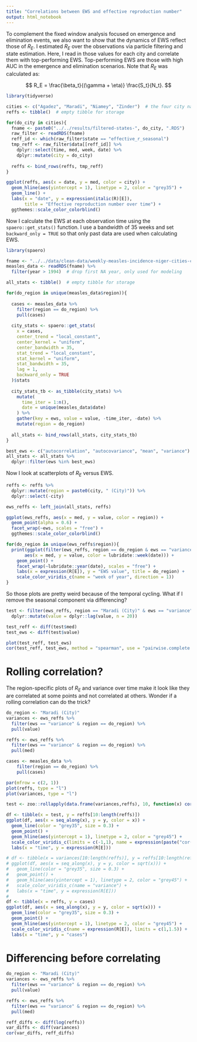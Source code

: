 ```yaml
---
title: "Correlations between EWS and effective reproduction number"
output: html_notebook
---
```


To complement the fixed window analysis focused on emergence and elimination events, we also want to show that the dynamics of EWS reflect those of $R_E$.
I estimated $R_E$ over the observations via particle filtering and state estimation.
Here, I read in those values for each city and correlate them with top-performing EWS.
Top-performing EWS are those with high AUC in the emergence and elimination scenarios.
Note that $R_E$ was calculated as:

$$
R_E = \frac{\beta_t}{(\gamma + \eta)} \frac{S_t}{N_t}.
$$

```r
library(tidyverse)

cities <- c("Agadez", "Maradi", "Niamey", "Zinder")  # the four city names
reffs <- tibble()  # empty tibble for storage

for(do_city in cities){
  fname <- paste0("../../results/filtered-states-", do_city, ".RDS")
  raw_filter <- readRDS(fname)
  reff_id <- which(raw_filter$state == "effective_r_seasonal")
  tmp_reff <- raw_filter$data[[reff_id]] %>%
    dplyr::select(time, med, week, date) %>%
    dplyr::mutate(city = do_city)
  
  reffs <- bind_rows(reffs, tmp_reff)
}

ggplot(reffs, aes(x = date, y = med, color = city)) +
  geom_hline(aes(yintercept = 1), linetype = 2, color = "grey35") +
  geom_line() +
  labs(x = "date", y = expression(italic(R)[E]), 
       title = "Effective reproduction number over time") +
  ggthemes::scale_color_colorblind()
```

Now I calculate the EWS at each observation time using the `spaero::get_stats()` function.
I use a bandwidth of 35 weeks and set `backward_only = TRUE` so that only past data are used when calculating EWS.

```r
library(spaero)

fname <- "../../data/clean-data/weekly-measles-incidence-niger-cities-clean.RDS"
measles_data <- readRDS(fname) %>%
  filter(year > 1994)  # drop first NA year, only used for modeling

all_stats <- tibble()  # empty tibble for storage

for(do_region in unique(measles_data$region)){
  
  cases <- measles_data %>%
    filter(region == do_region) %>%
    pull(cases)
  
  city_stats <- spaero::get_stats(
    x = cases,
    center_trend = "local_constant", 
    center_kernel = "uniform", 
    center_bandwidth = 35, 
    stat_trend = "local_constant", 
    stat_kernel = "uniform", 
    stat_bandwidth = 35, 
    lag = 1, 
    backward_only = TRUE
  )$stats
  
  city_stats_tb <- as_tibble(city_stats) %>%
    mutate(
      time_iter = 1:n(),
      date = unique(measles_data$date)
    ) %>%
    gather(key = ews, value = value, -time_iter, -date) %>%
    mutate(region = do_region)
  
  all_stats <- bind_rows(all_stats, city_stats_tb)
}

best_ews <- c("autocorrelation", "autocovariance", "mean", "variance")
all_stats <- all_stats %>%
  dplyr::filter(ews %in% best_ews)
```

Now I look at scatterplots of $R_E$ versus EWS.

```r
reffs <- reffs %>%
  dplyr::mutate(region = paste0(city, " (City)")) %>%
  dplyr::select(-city)

ews_reffs <- left_join(all_stats, reffs)

ggplot(ews_reffs, aes(x = med, y = value, color = region)) +
  geom_point(alpha = 0.6) +
  facet_wrap(~ews, scales = "free") +
  ggthemes::scale_color_colorblind()

for(do_region in unique(ews_reffs$region)){
  print(ggplot(filter(ews_reffs, region == do_region & ews == "variance"), 
       aes(x = med, y = value, color = lubridate::week(date))) +
    geom_point() +
    facet_wrap(~lubridate::year(date), scales = "free") +
    labs(x = expression(R[E]), y = "EWS value", title = do_region) +
    scale_color_viridis_c(name = "week of year", direction = 1))
}
```

So those plots are pretty weird because of the temporal cycling.
What if I remove the seasonal component via differencing?

```r
test <- filter(ews_reffs, region == "Maradi (City)" & ews == "variance") %>% 
  dplyr::mutate(value = dplyr::lag(value, n = 20))

test_reff <- diff(test$med)
test_ews <- diff(test$value) 

plot(test_reff, test_ews)
cor(test_reff, test_ews, method = "spearman", use = "pairwise.complete.obs")
```

# Rolling correlation?
The region-specific plots of $R_E$ and variance over time make it look like they are correlated at some points and not correlated at others.
Wonder if a rolling correlation can do the trick?

```r
do_region <- "Maradi (City)"
variances <- ews_reffs %>%
  filter(ews == "variance" & region == do_region) %>%
  pull(value)

reffs <- ews_reffs %>%
  filter(ews == "variance" & region == do_region) %>%
  pull(med)

cases <- measles_data %>%
    filter(region == do_region) %>%
    pull(cases)

par(mfrow = c(2, 1))
plot(reffs, type = "l")
plot(variances, type = "l")

test <- zoo::rollapply(data.frame(variances,reffs), 10, function(x) cor(x[,1],x[,2]), by.column=FALSE)

df <- tibble(x = test, y = reffs[10:length(reffs)])
ggplot(df, aes(x = seq_along(x), y = y, color = x)) +
  geom_line(color = "grey35", size = 0.3) +
  geom_point() +
  geom_hline(aes(yintercept = 1), linetype = 2, color = "grey45") +
  scale_color_viridis_c(limits = c(-1,1), name = expression(paste("cor(", R[E], ", var)"))) +
  labs(x = "time", y = expression(R[E]))

# df <- tibble(x = variances[10:length(reffs)], y = reffs[10:length(reffs)])
# ggplot(df, aes(x = seq_along(x), y = y, color = sqrt(x))) +
#   geom_line(color = "grey35", size = 0.3) +
#   geom_point() +
#   geom_hline(aes(yintercept = 1), linetype = 2, color = "grey45") +
#   scale_color_viridis_c(name = "variance") +
#   labs(x = "time", y = expression(R[E]))
# 
df <- tibble(x = reffs, y = cases)
ggplot(df, aes(x = seq_along(x), y = y, color = sqrt(x))) +
  geom_line(color = "grey35", size = 0.3) +
  geom_point() +
  geom_hline(aes(yintercept = 1), linetype = 2, color = "grey45") +
  scale_color_viridis_c(name = expression(R[E]), limits = c(1,1.5)) +
  labs(x = "time", y = "cases")

```

# Differencing before correlating

```r
do_region <- "Maradi (City)"
variances <- ews_reffs %>%
  filter(ews == "variance" & region == do_region) %>%
  pull(value)

reffs <- ews_reffs %>%
  filter(ews == "variance" & region == do_region) %>%
  pull(med)

reff_diffs <- diff(log(reffs))
var_diffs <- diff(variances)
cor(var_diffs, reff_diffs)
```